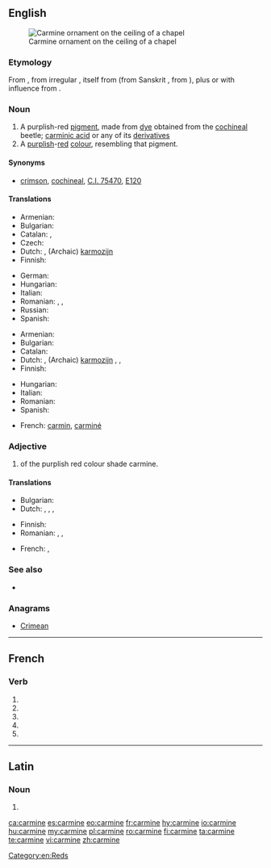 {{also|Carmine|carminé}}
==English==
[[File:Vordan Karmir (Cochineal Red) ornament on the ceiling of S. Grigor Chapel, Noravank monastery.jpg|thumb|Carmine ornament on the ceiling of a chapel]]

===Etymology===
From {{etyl|fr|en}} {{term|carmin|lang=fr}}, from irregular {{etyl|ML.|en}} {{term|carminium|lang=la}}, itself from {{etyl|ar|en}} {{term|قرمز||crimson, [[kermes]]|lang=ar|sc=Arab|tr=qirmiz}} (from Sanskrit {{term|कृमिज|tr=kṛmija|lang=sa||produced by worms}}, from {{term|कृमि||worm, insect|sc=Deva|tr=kṛ́mi|lang=sa}}), plus or with influence from {{etyl|la|en}} {{term|minium|lang=la}}.

===Noun===
{{en-noun}}

# A purplish-red [[pigment]], made from [[dye]] obtained from the [[cochineal]] beetle; [[carminic acid]] or any of its [[derivative]]s
# A [[purplish]]-[[red]] [[colour]], resembling that pigment.
#: {{color panel|7F3A3F}}

====Synonyms====
* {{sense|pigment}} [[crimson]], [[cochineal]], [[C.I. 75470]], [[E120]]

====Translations====
{{trans-top|purplish-red pigment}}
* Armenian: {{t+|hy|որդան կարմիր|tr=ordan karmir}}
* Bulgarian: {{t|bg|кармин}}
* Catalan: {{t|ca|carmí|m}}, {{t|ca|grana|m}}
* Czech: {{t+|cs|karmín|m}}
* Dutch: {{t+|nl|karmijn|n}}, (Archaic) [[karmozijn]] {{g|n}}
* Finnish: {{t+|fi|karmiini}}
{{trans-mid}}
* German: {{t-needed|de}}
* Hungarian: {{t+|hu|kármin}}
* Italian: {{t+|it|carminio}}
* Romanian: {{t+|ro|carmin|n}}, {{t+|ro|cârmâz|n}}, {{t+|ro|coșenilă|f}}
* Russian: {{t+|ru|кармин|m|sc=Cyrl|tr=karmín}}
* Spanish: {{t+|es|carmín}}
{{trans-bottom}}

{{trans-top|purplish-red colour}}
* Armenian: {{t+|hy|որդան կարմիր|tr=ordan karmir}}
* Bulgarian: {{t|bg|тъмночервен цвят}}
* Catalan: {{t|ca|carmí}}
* Dutch: {{t+|nl|karmijn|n}}, (Archaic) [[karmozijn]] {{g|n}}, {{t+|nl|karmijnrood|n}}, {{t+|nl|karmozijnrood|n}}
* Finnish: {{t|fi|karmiininpunainen}}
{{trans-mid}}
* Hungarian: {{t+|hu|kármin}}
* Italian: {{t+|it|carminio}}
* Romanian: {{t+|ro|carmin}}
* Spanish: {{t+|es|carmín}}
{{trans-bottom}}

{{checktrans-top}}
<!--Remove this section once all of the translations below have been moved into the tables above.-->
* French: [[carmin]], [[carminé]]
{{checktrans-bottom}}

===Adjective===
{{head|en|adjective}}

# of the purplish red colour shade carmine.

====Translations====
{{trans-top|of the purplish red colour shade carmine}}
* Bulgarian: {{t+|bg|тъмночервен}}
* Dutch: {{t+|nl|karmijnrood}}, {{t+|nl|karmozijnrood}}, {{t|nl|karmijnen}}, {{t|nl|karmozijnen}}
{{trans-mid}}
* Finnish: {{t|fi|karmiininpunainen}}
* Romanian: {{t+|ro|carmin}}, {{t+|ro|stacojiu}}, {{t+|ro|cârmâziu}}
{{trans-bottom}}

{{checktrans-top}}
<!--Remove this section once all of the translations below have been moved into the tables above.-->
* French: {{t-check|fr|carmin}}, {{t-check|fr|carminé}}
{{trans-bottom}}

===See also===
* {{list:reds/en}}

===Anagrams===
* [[Crimean#English|Crimean]]

[[Category:en:Reds]]

----

==French==

===Verb===
{{fr-verb-form}}

# {{inflection of|carminer||1|s|pres|ind|lang=fr}}
# {{inflection of|carminer||3|s|pres|ind|lang=fr}}
# {{inflection of|carminer||1|s|pres|sub|lang=fr}}
# {{inflection of|carminer||3|s|pres|sub|lang=fr}}
# {{inflection of|carminer||2|s|imp|lang=fr}}
----

==Latin==

===Noun===
{{la-noun-form|carmine}}

# {{inflection of|carmen||abl|s|lang=la}}

[[ca:carmine]]
[[es:carmine]]
[[eo:carmine]]
[[fr:carmine]]
[[hy:carmine]]
[[io:carmine]]
[[hu:carmine]]
[[my:carmine]]
[[pl:carmine]]
[[ro:carmine]]
[[fi:carmine]]
[[ta:carmine]]
[[te:carmine]]
[[vi:carmine]]
[[zh:carmine]]